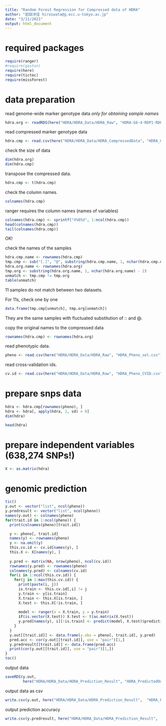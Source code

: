 ```yaml
---
title: "Random Forest Regression for Compressed data of HDRA"
author: "岩田洋佳 hiroiwata@g.ecc.u-tokyo.ac.jp"
date: "3/11/2021"
output: html_document
---
```


# required packages

```r
require(ranger)
#require(gaston)
require(here)
require(tictoc)
require(missForest)
```

# data preparation

read genome-wide marker genotype data *only for obtaining sample names*
```r
hdra.org <- readRDS(here("HDRA/HDRA_Data/HDRA_Raw", "HDRA-G6-4-RDP1-RDP2-NIAS.AGCT-002_score.rds"))
```

read compressed marker genotype data
```r
hdra.cmp <- read.csv(here("HDRA/HDRA_Data/HDRA_CompressedData", "HDRA_Compress_3.csv"))

```

check the size of data
```r
dim(hdra.org)
dim(hdra.cmp)
```

transpose the compressed data.
```r
hdra.cmp <- t(hdra.cmp)
```

check the column names.
```r
colnames(hdra.cmp)
```

ranger requires the column names (names of variables)
```r
colnames(hdra.cmp) <- sprintf("V%05d", 1:ncol(hdra.cmp))
head(colnames(hdra.cmp))
tail(colnames(hdra.cmp))
```
OK!

check the names of the samples
```r
hdra.cmp.name <- rownames(hdra.cmp)
tmp.cmp <- sub("[.]", "@", substring(hdra.cmp.name, 1, nchar(hdra.cmp.name) - 2))
hdra.org.name <- rownames(hdra.org)
tmp.org <- substring(hdra.org.name, 1, nchar(hdra.org.name) - 2)
unmatch <- tmp.cmp != tmp.org
table(unmatch)
```

11 samples do not match between two datasets.

For 11s, check one by one
```r
data.frame(tmp.cmp[unmatch], tmp.org[unmatch])
```

They are the same samples with fluctuated substitution of :: and @.

copy the original names to the compressed data
```r
rownames(hdra.cmp) <- rownames(hdra.org)
```

read phenotypic data.
```r
pheno <- read.csv(here("HDRA/HDRA_Data/HDRA_Raw", "HDRA_Pheno_sel.csv"), row.names = 1)
```

read cross-validation ids.
```r
cv.id <- read.csv(here("HDRA/HDRA_Data/HDRA_Raw", "HDRA_Pheno_CVID.csv"), row.names = 1)
```

# prepare snps data

```r
hdra <- hdra.cmp[rownames(pheno), ]
hdra <- hdra[, apply(hdra, 2, sd) > 0]
dim(hdra)
```
```r
head(hdra)
```
# prepare independent variables (638,274 SNPs!)

```r
X <- as.matrix(hdra)
```

# genomic prediction

```r
tic()
y.out <- vector("list", ncol(pheno))
y.predresult <- vector("list", ncol(pheno))
names(y.out) <- colnames(pheno)
for(trait.id in 1:ncol(pheno)) {
  print(colnames(pheno)[trait.id])

  y <- pheno[, trait.id]
  names(y) <- rownames(pheno)
  y <- na.omit(y)
  this.cv.id <- cv.id[names(y), ]
  this.X <- X[names(y), ]
  
  y.pred <- matrix(NA, nrow(pheno), ncol(cv.id))
  rownames(y.pred) <- rownames(pheno)
  colnames(y.pred) <- colnames(cv.id)
  for(i in 1:ncol(this.cv.id)) {
    for(j in 1:max(this.cv.id)) {
      print(paste(i, j))
      is.train <- this.cv.id[,i] != j
      y.train <- y[is.train]
      X.train <- this.X[is.train, ]
      X.test <- this.X[!is.train, ]
      
      model <- ranger(x = X.train, y = y.train)
      if(is.vector(X.test)) X.test <- t(as.matrix(X.test))
      y.pred[names(y), i][!is.train] <- predict(model, X.test)$predictions
    }
  }
  y.out[[trait.id]] <- data.frame(y.obs = pheno[, trait.id], y.pred)
  pred.acc <- cor(y.out[[trait.id]], use = "pair")[1,]
  y.predresult[[trait.id]] <- data.frame(pred.acc)
  print(cor(y.out[[trait.id]], use = "pair")[1,])
}
toc()
```
output data
```r
saveRDS(y.out, 
        here("HDRA/HDRA_Data/HDRA_Prediction_Result", "HDRA_PredictedOutput_Compress_3.rds"))
```
output data as csv
```r
write.csv(y.out, here("HDRA/HDRA_Data/HDRA_Prediction_Result",  "HDRA_PredictedOutput_Compress_3.csv"), quote = F)
```
output prediction accuracy 
```r
write.csv(y.predresult, here("HDRA/HDRA_Data/HDRA_Prediction_Result",  "HDRA_PredictionAccuracy_Compress_3.csv"), quote = F)
```